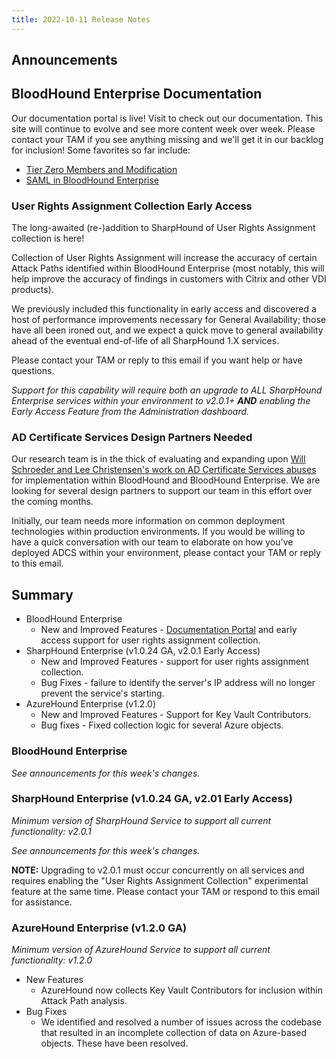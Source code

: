 ```yaml
---
title: 2022-10-11 Release Notes
---
```


## Announcements

## BloodHound Enterprise Documentation

Our documentation portal is live! Visit to check out our documentation. This site will continue to evolve and see more content week over week. Please contact your TAM if you see anything missing and we'll get it in our backlog for inclusion! Some favorites so far include:

* [Tier Zero Members and Modification](https://github.com/SpecterOps/bloodhound-docs/blob/main//get-started/security-boundaries/tier-zero-members)
* [SAML in BloodHound Enterprise](https://github.com/SpecterOps/bloodhound-docs/blob/main//manage-bloodhound/auth/saml)

### User Rights Assignment Collection Early Access

The long-awaited (re-)addition to SharpHound of User Rights Assignment collection is here!

Collection of User Rights Assignment will increase the accuracy of certain Attack Paths identified within BloodHound Enterprise (most notably, this will help improve the accuracy of findings in customers with Citrix and other VDI products).

We previously included this functionality in early access and discovered a host of performance improvements necessary for General Availability; those have all been ironed out, and we expect a quick move to general availability ahead of the eventual end-of-life of all SharpHound 1.X services.

Please contact your TAM or reply to this email if you want help or have questions.

_Support for this capability will require both an upgrade to ALL SharpHound Enterprise services within your environment to v2.0.1+ **AND** enabling the Early Access Feature from the Administration dashboard._

### AD Certificate Services Design Partners Needed

Our research team is in the thick of evaluating and expanding upon [Will Schroeder and Lee Christensen's work on AD Certificate Services abuses](https://posts.specterops.io/certified-pre-owned-d95910965cd2) for implementation within BloodHound and BloodHound Enterprise. We are looking for several design partners to support our team in this effort over the coming months.

Initially, our team needs more information on common deployment technologies within production environments. If you would be willing to have a quick conversation with our team to elaborate on how you've deployed ADCS within your environment, please contact your TAM or reply to this email.

## Summary

* BloodHound Enterprise
    * New and Improved Features - [Documentation Portal](https://github.com/SpecterOps/bloodhound-docs/blob/main/) and early access support for user rights assignment collection.
* SharpHound Enterprise (v1.0.24 GA, v2.0.1 Early Access)
    * New and Improved Features - support for user rights assignment collection.
    * Bug Fixes - failure to identify the server's IP address will no longer prevent the service's starting.
* AzureHound Enterprise (v1.2.0)
    * New and Improved Features - Support for Key Vault Contributors.
    * Bug fixes - Fixed collection logic for several Azure objects.

### BloodHound Enterprise

_See announcements for this week's changes._

### SharpHound Enterprise (v1.0.24 GA, v2.01 Early Access)

_Minimum version of SharpHound Service to support all current functionality: v2.0.1_

_See announcements for this week's changes._

**NOTE:** Upgrading to v2.0.1 must occur concurrently on all services and requires enabling the "User Rights Assignment Collection" experimental feature at the same time. Please contact your TAM or respond to this email for assistance.

### AzureHound Enterprise (v1.2.0 GA)

_Minimum version of AzureHound Service to support all current functionality: v1.2.0_

* New Features
    * AzureHound now collects Key Vault Contributors for inclusion within Attack Path analysis.
* Bug Fixes
    * We identified and resolved a number of issues across the codebase that resulted in an incomplete collection of data on Azure-based objects. These have been resolved.


